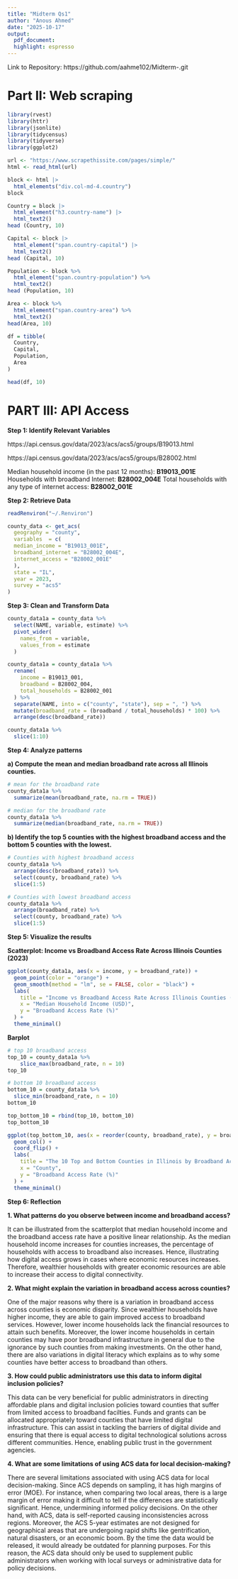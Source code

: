 ```yaml
---
title: "Midterm Qs1"
author: "Anous Ahmed"
date: "2025-10-17"
output:
  pdf_document:
  highlight: espresso
---
```


Link to Repository: https://github.com/aahme102/Midterm-.git

# Part II: Web scraping 

```r
library(rvest)
library(httr)
library(jsonlite)
library(tidycensus)
library(tidyverse)
library(ggplot2)
```

```r
url <- "https://www.scrapethissite.com/pages/simple/"
html <- read_html(url)
```

```r
block <- html |> 
  html_elements("div.col-md-4.country")
block  

Country = block |> 
  html_element("h3.country-name") |> 
  html_text2()
head (Country, 10)

Capital <- block |> 
  html_element("span.country-capital") |> 
  html_text2()
head (Capital, 10)

Population <- block %>%
  html_element("span.country-population") %>%
  html_text2()
head (Population, 10)

Area <- block %>%
  html_element("span.country-area") %>%
  html_text2()
head(Area, 10)
```

```r
df = tibble(
  Country,
  Capital,
  Population,
  Area
)
```

```r
head(df, 10) 
```

# PART III: API Access

**Step 1: Identify Relevant Variables**

https://api.census.gov/data/2023/acs/acs5/groups/B19013.html

https://api.census.gov/data/2023/acs/acs5/groups/B28002.html


Median household income (in the past 12 months): **B19013_001E**
Households with broadband Internet: **B28002_004E** 
Total households with any type of internet access: **B28002_001E**

**Step 2: Retrieve Data**
```r
readRenviron("~/.Renviron")
```

```r
county_data <- get_acs(
  geography = "county",
  variables  = c(
  median_income = "B19013_001E", 
  broadband_internet = "B28002_004E", 
  internet_access = "B28002_001E"
  ),
  state = "IL",
  year = 2023,
  survey = "acs5"
)
```

**Step 3: Clean and Transform Data** 

```r
county_data1a = county_data %>%
  select(NAME, variable, estimate) %>%
  pivot_wider(
    names_from = variable,
    values_from = estimate
  ) 
```

```r
county_data1a = county_data1a %>%  
  rename(
    income = B19013_001,
    broadband = B28002_004,
    total_households = B28002_001
  ) %>%
  separate(NAME, into = c("county", "state"), sep = ", ") %>%
  mutate(broadband_rate = (broadband / total_households) * 100) %>%
  arrange(desc(broadband_rate))
```

```r
county_data1a %>%
  slice(1:10)
```

**Step 4: Analyze patterns** 

**a) Compute the mean and median broadband rate across all Illinois counties.** 

```r
# mean for the broadband rate
county_data1a %>% 
  summarize(mean(broadband_rate, na.rm = TRUE))
```


```r
# median for the broadband rate
county_data1a %>% 
  summarize(median(broadband_rate, na.rm = TRUE))
```

**b) Identify the top 5 counties with the highest broadband access and the bottom 5 counties with the lowest.**

```r
# Counties with highest broadband access
county_data1a %>%
  arrange(desc(broadband_rate)) %>%
  select(county, broadband_rate) %>%
  slice(1:5)
```

```r
# Counties with lowest broadband access
county_data1a %>%
  arrange(broadband_rate) %>%
  select(county, broadband_rate) %>%
  slice(1:5)
```

**Step 5: Visualize the results**

**Scatterplot: Income vs Broadband Access Rate Across Illinois Counties (2023)**

```r
ggplot(county_data1a, aes(x = income, y = broadband_rate)) +
  geom_point(color = "orange") +
  geom_smooth(method = "lm", se = FALSE, color = "black") +
  labs(
    title = "Income vs Broadband Access Rate Across Illinois Counties (2023)",
    x = "Median Household Income (USD)",
    y = "Broadband Access Rate (%)"
  ) +
  theme_minimal()
```

**Barplot**

```r
# top 10 broadband access 
top_10 = county_data1a %>%
    slice_max(broadband_rate, n = 10)
top_10
```

```r
# bottom 10 broadband access
bottom_10 = county_data1a %>%
  slice_min(broadband_rate, n = 10)
bottom_10
```

```r
top_bottom_10 = rbind(top_10, bottom_10)
top_bottom_10
```

```r
ggplot(top_bottom_10, aes(x = reorder(county, broadband_rate), y = broadband_rate, fill = broadband_rate)) +
  geom_col() +
  coord_flip() +
  labs(
    title = "The 10 Top and Bottom Counties in Illinois by Broadband Access  Rate",
    x = "County",
    y = "Broadband Access Rate (%)"
  ) +
  theme_minimal()
```

**Step 6: Reflection**

**1. What patterns do you observe between income and broadband access?**

It can be illustrated from the scatterplot that median household income and the broadband access rate have a positive linear relationship. As the median household income increases for counties increases, the percentage of households with access to broadband also increases. Hence, illustrating how digital access grows in cases where economic resources increases. Therefore, wealthier households with greater economic resources are able to increase their access to digital connectivity.  

**2. What might explain the variation in broadband access across counties?**

One of the major reasons why there is a variation in broadband access across counties is economic disparity. Since wealthier households have higher income, they are able to gain improved access to broadband services. However, lower income households lack the financial resources to attain such benefits. Moreover, the lower income households in certain counties may have poor broadband infrastructure in general due to the ignorance by such counties from making investments. On the other hand, there are also variations in digital literacy which explains as to why some counties have better access to broadband than others.    

**3. How could public administrators use this data to inform digital inclusion policies?**

This data can be very beneficial for public administrators in directing affordable plans and digital inclusion policies toward counties that suffer from limited access to broadband facilties. Funds and grants can be allocated appropriately toward counties that have limited digital infrastructure. This can assist in tackling the barriers of digital divide and ensuring that there is equal access to digital technological solutions across different communities. Hence, enabling public trust in the government agencies. 

**4. What are some limitations of using ACS data for local decision-making?**

There are several limitations associated with using ACS data for local decision-making. Since ACS depends on sampling, it has high margins of error (MOE). For instance, when comparing two local areas, there is a large margin of error making it difficult to tell if the differences are statistically significant. Hence, undermining informed policy decisions. On the other hand, with ACS, data is self-reported causing inconsistencies across regions. Moreover, the ACS 5-year estimates are not designed for geographical areas that are undergoing rapid shifts like gentrification, natural disasters, or an economic boom. By the time the data would be released, it would already be outdated for planning purposes. For this reason, the ACS data should only be used to supplement public administrators when working with local surveys or administrative data for policy decisions. 